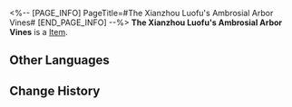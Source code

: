 <%-- [PAGE_INFO]
PageTitle=#The Xianzhou Luofu's Ambrosial Arbor Vines#
[END_PAGE_INFO] --%>
{{Item Infobox
|id          = 53026
|image       = Item The Xianzhou Luofu's Ambrosial Arbor Vines.png
|type        = 
|invCategory = Relics
|rarity      = 4
|effect      = 
|description = Once, the Luofu reigned supreme over other ships in the Xianzhou fleet due to the grace of the Ambrosial Arbor. Later, when people consumed the cursed fruit of immortality, calamity was brought upon the Luofu by the Ambrosial Arbor, whose vines had already entrapped the Luofu in its firm and inseparable grip.
|source1     = [[Simulated Universe: World 3 - Immersion Device Redemption]]
}}
'''The Xianzhou Luofu's Ambrosial Arbor Vines''' is a [[Item]].

==Other Languages==
{{Other Languages
|en   = The Xianzhou Luofu's Ambrosial Arbor Vines
|zhs  = 罗浮仙舟的建木枝蔓
|zht  = 羅浮仙舟的建木枝蔓
|ja   = 羅浮仙舟の建木の枝と蔓
|ko   = 나부 선주의 불멸의 거목 가지
|es   = Lianas del Árbol de la Ambrosía del Luofu de Xianzhou
|fr   = Branches de l'Arbre d'ambroisie du Luofu de Xianzhou
|ru   = Ветви Древа амброзии
|th   = The Xianzhou Luofu's Ambrosial Arbor Vines
|vi   = Nhánh Cây Kiến Tạo Của Xianzhou Luofu
|de   = Himmelsbaumranken der Xianzhou Luofu
|id   = The Xianzhou Luofu's Ambrosial Arbor Vines
|pt   = Vinhas da Árvore Ambrosiana do Luofu do Xianzhou
}}

==Change History==
{{Change History|2.0}}